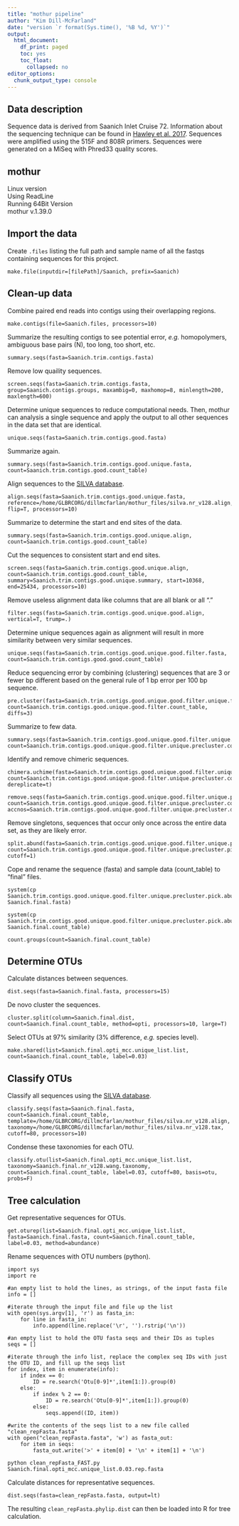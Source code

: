 ```yaml
---
title: "mothur pipeline"
author: "Kim Dill-McFarland"
date: "version `r format(Sys.time(), '%B %d, %Y')`"
output:
  html_document:
    df_print: paged
    toc: yes
    toc_float:
      collapsed: no
editor_options: 
  chunk_output_type: console
---
```

## Data description
Sequence data is derived from Saanich Inlet Cruise 72. Information about the sequencing technique can be found in [Hawley et al. 2017](https://github.com/EDUCE-UBC/MICB425/tree/master/Module_03/Readings). Sequences were amplified using the 515F and 808R primers. Sequences were generated on a MiSeq with Phred33 quality scores. 

## mothur
Linux version  
Using ReadLine  
Running 64Bit Version  
mothur v.1.39.0

## Import the data
Create `.files` listing the full path and sample name of all the fastqs containing sequences for this project.  
```{}
make.file(inputdir=[filePath]/Saanich, prefix=Saanich)
```

## Clean-up data
Combine paired end reads into contigs using their overlapping regions.
```{}
make.contigs(file=Saanich.files, processors=10)
```

Summarize the resulting contigs to see potential error, *e.g.* homopolymers, ambiguous base pairs (N), too long, too short, etc.  
```{}
summary.seqs(fasta=Saanich.trim.contigs.fasta)
```

Remove low quaility sequences.  
```{}
screen.seqs(fasta=Saanich.trim.contigs.fasta, group=Saanich.contigs.groups, maxambig=0, maxhomop=8, minlength=200, maxlength=600)
```

Determine unique sequences to reduce computational needs. Then, mothur can analysis a single sequence and apply the output to all other sequences in the data set that are identical.  
```{}
unique.seqs(fasta=Saanich.trim.contigs.good.fasta)
```

Summarize again.  
```{}
summary.seqs(fasta=Saanich.trim.contigs.good.unique.fasta, count=Saanich.trim.contigs.good.count_table)
```

Align sequences to the [SILVA database](https://www.arb-silva.de/).  
```{}
align.seqs(fasta=Saanich.trim.contigs.good.unique.fasta, reference=/home/GLBRCORG/dillmcfarlan/mothur_files/silva.nr_v128.align, flip=T, processors=10)
```

Summarize to determine the start and end sites of the data.  
```{}
summary.seqs(fasta=Saanich.trim.contigs.good.unique.align, count=Saanich.trim.contigs.good.count_table)
```

Cut the sequences to consistent start and end sites.  
```{}
screen.seqs(fasta=Saanich.trim.contigs.good.unique.align, count=Saanich.trim.contigs.good.count_table, summary=Saanich.trim.contigs.good.unique.summary, start=10368, end=25434, processors=10)
```

Remove useless alignment data like columns that are all blank or all "."  
```{}
filter.seqs(fasta=Saanich.trim.contigs.good.unique.good.align, vertical=T, trump=.)
```

Determine unique sequences again as alignment will result in more similarity between very similar sequences.  
```{}
unique.seqs(fasta=Saanich.trim.contigs.good.unique.good.filter.fasta, count=Saanich.trim.contigs.good.good.count_table)
```

Reduce sequencing error by combining (clustering) sequences that are 3 or fewer bp different based on the general rule of 1 bp error per 100 bp sequence.  
```{}
pre.cluster(fasta=Saanich.trim.contigs.good.unique.good.filter.unique.fasta, count=Saanich.trim.contigs.good.unique.good.filter.count_table, diffs=3)
```

Summarize to few data.  
```{}
summary.seqs(fasta=Saanich.trim.contigs.good.unique.good.filter.unique.precluster.fasta, count=Saanich.trim.contigs.good.unique.good.filter.unique.precluster.count_table)
```

Identify and remove chimeric sequences.  
```{}
chimera.uchime(fasta=Saanich.trim.contigs.good.unique.good.filter.unique.precluster.fasta, count=Saanich.trim.contigs.good.unique.good.filter.unique.precluster.count_table, dereplicate=t)
``` 
```{}
remove.seqs(fasta=Saanich.trim.contigs.good.unique.good.filter.unique.precluster.fasta, count=Saanich.trim.contigs.good.unique.good.filter.unique.precluster.count_table, accnos=Saanich.trim.contigs.good.unique.good.filter.unique.precluster.denovo.uchime.accnos)
```

Remove singletons, sequences that occur only once across the entire data set, as they are likely error.  
```{}
split.abund(fasta=Saanich.trim.contigs.good.unique.good.filter.unique.precluster.pick.fasta, count=Saanich.trim.contigs.good.unique.good.filter.unique.precluster.pick.count_table, cutoff=1)
```

Cope and rename the sequence (fasta) and sample data (count_table) to "final" files.  
```{}
system(cp Saanich.trim.contigs.good.unique.good.filter.unique.precluster.pick.abund.fasta Saanich.final.fasta)
```
```{}
system(cp Saanich.trim.contigs.good.unique.good.filter.unique.precluster.pick.abund.count_table Saanich.final.count_table)
```
```{}
count.groups(count=Saanich.final.count_table)
```

## Determine OTUs
Calculate distances between sequences.  
```{}
dist.seqs(fasta=Saanich.final.fasta, processors=15)
```

De novo cluster the sequences.  
```{}
cluster.split(column=Saanich.final.dist, count=Saanich.final.count_table, method=opti, processors=10, large=T)
```

Select OTUs at 97% similarity (3% difference, *e.g.* species level).  
```{}
make.shared(list=Saanich.final.opti_mcc.unique_list.list, count=Saanich.final.count_table, label=0.03)
```

## Classify OTUs
Classify all sequences using the [SILVA database](https://www.arb-silva.de/).  
```{}
classify.seqs(fasta=Saanich.final.fasta, count=Saanich.final.count_table, template=/home/GLBRCORG/dillmcfarlan/mothur_files/silva.nr_v128.align, taxonomy=/home/GLBRCORG/dillmcfarlan/mothur_files/silva.nr_v128.tax, cutoff=80, processors=10)
```

Condense these taxonomies for each OTU.  
```{}
classify.otu(list=Saanich.final.opti_mcc.unique_list.list, taxonomy=Saanich.final.nr_v128.wang.taxonomy, count=Saanich.final.count_table, label=0.03, cutoff=80, basis=otu, probs=F)
```

## Tree calculation
Get representative sequences for OTUs.
```{}
get.oturep(list=Saanich.final.opti_mcc.unique_list.list, fasta=Saanich.final.fasta, count=Saanich.final.count_table, label=0.03, method=abundance)
```

Rename sequences with OTU numbers (python).
```
import sys
import re

#an empty list to hold the lines, as strings, of the input fasta file
info = []

#iterate through the input file and file up the list
with open(sys.argv[1], 'r') as fasta_in:
    for line in fasta_in:
        info.append(line.replace('\r', '').rstrip('\n'))

#an empty list to hold the OTU fasta seqs and their IDs as tuples
seqs = []

#iterate through the info list, replace the complex seq IDs with just the OTU ID, and fill up the seqs list
for index, item in enumerate(info):
    if index == 0:
        ID = re.search('Otu[0-9]*',item[1:]).group(0)
    else:
        if index % 2 == 0:
            ID = re.search('Otu[0-9]*',item[1:]).group(0)
        else:
            seqs.append((ID, item))

#write the contents of the seqs list to a new file called "clean_repFasta.fasta"
with open("clean_repFasta.fasta", 'w') as fasta_out:
    for item in seqs:
        fasta_out.write('>' + item[0] + '\n' + item[1] + '\n')
```

```
python clean_repFasta_FAST.py Saanich.final.opti_mcc.unique_list.0.03.rep.fasta
```

Calculate distances for representative sequences.
```
dist.seqs(fasta=clean_repFasta.fasta, output=lt)
```

The resulting `clean_repFasta.phylip.dist` can then be loaded into R for tree calculation.